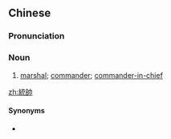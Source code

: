 {{also|统帅}}
==Chinese==
{{zh-forms|s=统帅}}

===Pronunciation===
{{zh-pron
|m=tǒngshuài
|c=tung2 seoi3
|h=pfs=thúng-soi
|mn=thóng-sòe
|cat=n
}}

===Noun===
{{zh-noun}}

# [[marshal]]; [[commander]]; [[commander-in-chief]]

[[zh:統帥]]

====Synonyms====
* {{qualifier|not to be confused with}} {{zh-l|統率}}